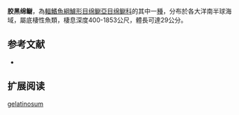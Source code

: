{{Speciesbox
| name = 胶黑绵鳚
| image = 
| status = NE
| status_system = IUCN3.1
| genus = Melanostigma
| species = gelatinosum
| authority = [[Günther|Günther]], 1881
| synonyms = *''Melanostigma flaccidum''<br /><small>Günther, 1881</small>
}}

'''胶黑绵鳚'''，為[[輻鰭魚綱|輻鰭魚綱]][[鱸形目|鱸形目]][[绵鳚亞目|绵鳚亞目]][[绵鳚科|绵鳚科]]的其中一[[種|種]]，分布於各大洋南半球海域，屬底棲性魚類，棲息深度400-1853公尺，體長可達29公分。

==参考文献==
*{{FishBase_species|genus=Melanostigma|species=gelatinosum|year=2012|month=3}}

== 扩展阅读 ==
{{refbegin}}
{{wikispecies-inline|Melanostigma gelatinosum|胶黑绵鳚}}
{{refend}}
{{Taxonbar|from=Q1925928}}

[[Category:黑绵鳚属|gelatinosum]]


{{鱸形目小作品}}
